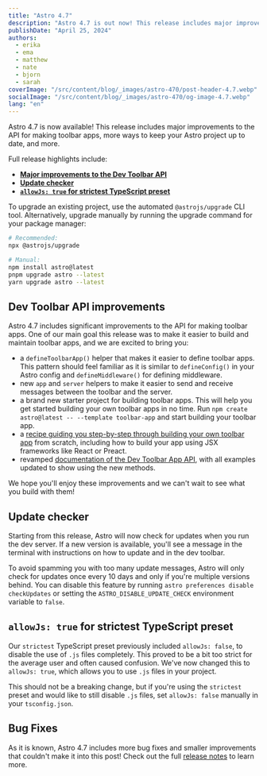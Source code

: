 ```yaml
---
title: "Astro 4.7"
description: "Astro 4.7 is out now! This release includes major improvements to the API for making toolbar apps, a new way to keep yourself up to date, and more."
publishDate: "April 25, 2024"
authors:
  - erika
  - ema
  - matthew
  - nate
  - bjorn
  - sarah
coverImage: "/src/content/blog/_images/astro-470/post-header-4.7.webp"
socialImage: "/src/content/blog/_images/astro-470/og-image-4.7.webp"
lang: "en"
---
```



<BlogSummary>
  Astro 4.7 is now available! This release includes major improvements to the API for making toolbar apps, more ways to keep your Astro project up to date, and more.
</BlogSummary>

Full release highlights include:

- [**Major improvements to the Dev Toolbar API**](#dev-toolbar-api-improvements)
- [**Update checker**](#update-checker)
- [**`allowJs: true` for strictest TypeScript preset**](#allowjs-true-for-strictest-typescript-preset)

To upgrade an existing project, use the automated `@astrojs/upgrade` CLI tool. Alternatively, upgrade manually by running the upgrade command for your package manager:

```sh
# Recommended:
npx @astrojs/upgrade

# Manual:
npm install astro@latest
pnpm upgrade astro --latest
yarn upgrade astro --latest
```

## Dev Toolbar API improvements

Astro 4.7 includes significant improvements to the API for making toolbar apps. One of our main goal this release was to make it easier to build and maintain toolbar apps, and we are excited to bring you:

- a `defineToolbarApp()` helper that makes it easier to define toolbar apps. This pattern should feel familiar as it is similar to `defineConfig()` in your Astro config and `defineMiddleware()` for defining middleware.
- new `app` and `server` helpers to make it easier to send and receive messages between the toolbar and the server.
- a brand new starter project for building toolbar apps. This will help you get started building your own toolbar apps in no time. Run `npm create astro@latest -- --template toolbar-app` and start building your toolbar app.
- a [recipe guiding you step-by-step through building your own toolbar app](https://docs.astro.build/en/recipes/making-toolbar-apps/) from scratch, including how to build your app using JSX frameworks like React or Preact.
- revamped [documentation of the Dev Toolbar App API](https://docs.astro.build/en/reference/dev-toolbar-app-reference/), with all examples updated to show using the new methods.

We hope you'll enjoy these improvements and we can't wait to see what you build with them!

## Update checker

Starting from this release, Astro will now check for updates when you run the dev server. If a new version is available, you'll see a message in the terminal with instructions on how to update and in the dev toolbar.

<BlogContentImage src={updateCheckerImage} alt="A screenshot of the message that Astro shows in the terminal when an update is available: update > New version of Astro available: 4.6.3. Run npx @astrojs/upgrade to update." />

To avoid spamming you with too many update messages, Astro will only check for updates once every 10 days and only if you're multiple versions behind. You can disable this feature by running `astro preferences disable checkUpdates` or setting the `ASTRO_DISABLE_UPDATE_CHECK` environment variable to `false`.

## `allowJs: true` for strictest TypeScript preset

Our `strictest` TypeScript preset previously included `allowJs: false`, to disable the use of `.js` files completely. This proved to be a bit too strict for the average user and often caused confusion. We've now changed this to `allowJs: true`, which allows you to use `.js` files in your project.

This should not be a breaking change, but if you're using the `strictest` preset and would like to still disable `.js` files, set `allowJs: false` manually in your `tsconfig.json`.

## Bug Fixes

As it is known, Astro 4.7 includes more bug fixes and smaller improvements that couldn't make it into this post! Check out the full [release notes](https://github.com/withastro/astro/blob/refs/heads/main/packages/astro/CHANGELOG.md#470) to learn more.
